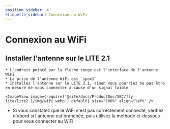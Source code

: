 ```yaml
---
position_sidebar: 4
étiquette_sidebar: Connexion au WiFi
---
```




# Connexion au WiFi

## Installer l'antenne sur le LITE 2.1

    * L'endroit pointé par la flèche rouge est l'interface de l'antenne WiFi
    * La prise de l'antenne WiFi est `ipex1`
    * Installez l'antenne sur le LITE 2.1, sinon vous pourriez ne pas être en mesure de vous connecter à cause d'un signal faible

    <ImageView image={require('@site/docs/ProductDoc/SBC/fly-lite/lite2.1/img/wifi.webp').default} size="100%" align="left" />  

* Si vous constatez que le WiFi n'est pas correctement connecté, vérifiez d'abord si l'antenne est branchée, puis utilisez la méthode ci-dessous pour vous connecter au WiFi

<WIFI />
